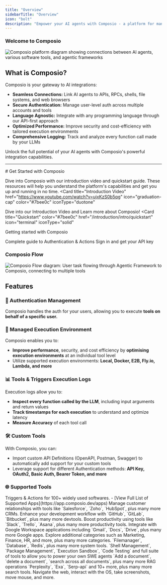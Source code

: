 ```yaml
---
title: "Overview"
sidebarTitle: "Overview"
icon: "bolt"
description: "Empower your AI agents with Composio - a platform for managing and integrating tools with LLMs & AI agents using Function Calling."
---
```

### Welcome to Composio

<Frame caption="Composio The hub for Seamless Integrations for AI Agents & LLMs">
    <img src="/media/intro.jpg" alt="Composio platform diagram showing connections between AI agents, various software tools, and agentic frameworks" />
</Frame>

## What is Composio?

Composio is your gateway to AI integrations:

- **Seamless Connections:** Link AI agents to APIs, RPCs, shells, file systems, and web browsers
- **Secure Authentication:** Manage user-level auth across multiple accounts and tools
- **Language Agnostic:** Integrate with any programming language through our API-first approach
- **Optimized Performance:** Improve security and cost-efficiency with tailored execution environments
- **Comprehensive Logging:** Track and analyze every function call made by your LLMs

Unlock the full potential of your AI agents with Composio's powerful integration capabilities.

<hr />
# Get Started with Composio

Dive into Composio with our introduction video and quickstart guide. These resources will help you understand the platform's capabilities and get you up and running in no time.
<CardGroup cols={2}>
<Card
  title="Introduction Video"
  href="https://www.youtube.com/watch?v=ujxKzS0b5qg"
  icon="graduation-cap"
  color="#7bee0c"
  iconType="duotone"
>
  Dive into our Introduction Video and Learn more about Composio!
</Card>
<Card
  title="Quickstart"
  color="#7bee0c"
  href="/introduction/intro/quickstart"
  icon="terminal"
  iconType="solid"
>
  Getting started with Composio 
</Card>
</CardGroup>

<CardGroup cols={2}>
  <Card
    title="Authentication & Actions"
    color="#7bee0c"
    href="/patterns/Auth/connected_account"
    icon="code"
    iconType="duotone"
  >
    Complete guide to Authentication & Actions
  </Card>
  <Card
    title="Sign in and Get API Key"
    color="#7bee0c"
    href="https://app.composio.dev/"
    icon="key"
    iconType="duotone"
  >
    Sign in and get your API key
  </Card>
</CardGroup>

### Composio Flow
<Frame caption="Composio Flow: Seamlessly connecting AI agents to 150+ external tools">
    <img src="/media/intro.gif" alt="Composio Flow diagram: User task flowing through Agentic Framework to Composio, connecting to multiple tools" />
</Frame>

## Features 

### 🔐 Authentication Management
Composio handles the auth for your users, allowing you to execute **tools on behalf of a specific user.**

### 🚀 Managed Execution Environment
Composio enables you to:

- **Improve performance**, security, and cost efficiency by **optimising execution environments** at an individual tool level
- Utilize supported execution environments: **Local, Docker, E2B, Fly.io, Lambda, and more**

### 📊 Tools & Triggers Execution Logs
Execution logs allow you to:

- **Inspect every function called by the LLM**, including input arguments and return values
- **Track timestamps for each execution** to understand and optimize latency
- **Measure Accuracy** of each tool call

### 🛠 Custom Tools
With Composio, you can:

- Import custom API Definitions (OpenAPI, Postman, Swagger) to automatically add support for your custom tools
- Leverage support for different Authentication methods: **API Key, OAuth2, Basic Auth, Bearer Token, and more**

### 🌐 Supported Tools

<Tabs>
  <Tab title="Software Tools">
    Triggers & Actions for 100+ widely used softwares. - [View Full List of Supported Apps](https://app.composio.dev/apps)
    <AccordionGroup title="Category of application">
      <Accordion title="CRM">
        Manage customer relationships with tools like `Salesforce`, `Zoho`,
        `HubSpot`, plus many more CRMs.
      </Accordion>
      <Accordion title="Devtools">
        Enhance your development workflow with `GitHub`, `GitLab`, `Bitbucket`,
        plus many more devtools.
      </Accordion>
      <Accordion title="Productivity">
        Boost productivity using tools like `Slack`, `Trello`, `Asana`, plus
        many more productivity tools.
      </Accordion>
      <Accordion title="Google Apps">
        Integrate with Google Workspace applications including `Gmail`, `Docs`,
        `Drive`, plus many more Google apps.
      </Accordion>
      <Accordion title="10+ more categories">
        Explore additional categories such as Marketing, Finance, HR, and more,
        plus many more categories.
      </Accordion>
    </AccordionGroup>
  </Tab>
  <Tab title="System Tools">
    `Filemanager`, `Database`, `Redis`, plus many more system tools.
  </Tab>
  <Tab title="Code Interpreter">
    `Shell Management`, `Package Management`, `Execution Sandbox`, `Code
    Testing` and full suite of tools to allow you to power your own SWE agents
  </Tab>
  <Tab title="RAG Tools">
    `Add a document`, `delete a document`, `search across all documents`, plus
    many more RAG operations
  </Tab>
  <Tab title="Search Tools">
    `Perplexity`, `Exa`, `Serp-api` and 10+ more, plus many more search tools.
  </Tab>
  <Tab title="RPA Browser/OS">
    Navigate the web, interact with the OS, take screenshots, move mouse, and more.
  </Tab>
</Tabs>